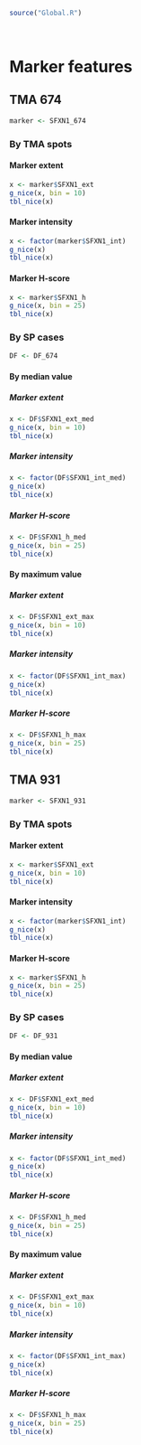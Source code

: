 ```r
source("Global.R")
```

\   

# Marker features {.tabset .tabset-pills .tabset-fade}
## TMA 674 {.tabset .tabset-pills .tabset-fade}
```r
marker <- SFXN1_674
```

### By TMA spots {.tabset .tabset-pills .tabset-fade}
#### Marker extent
```r
x <- marker$SFXN1_ext
g_nice(x, bin = 10)
tbl_nice(x)
```

#### Marker intensity
```r
x <- factor(marker$SFXN1_int)
g_nice(x)
tbl_nice(x)
```

#### Marker H-score
```r
x <- marker$SFXN1_h
g_nice(x, bin = 25)
tbl_nice(x)
```

### By SP cases {.tabset .tabset-pills .tabset-fade}
```r
DF <- DF_674
```

#### By median value {.tabset .tabset-pills .tabset-fade}
##### Marker extent
```r
x <- DF$SFXN1_ext_med
g_nice(x, bin = 10)
tbl_nice(x)
```

##### Marker intensity
```r
x <- factor(DF$SFXN1_int_med)
g_nice(x)
tbl_nice(x)
```

##### Marker H-score
```r
x <- DF$SFXN1_h_med
g_nice(x, bin = 25)
tbl_nice(x)
```

#### By maximum value {.tabset .tabset-pills .tabset-fade}
##### Marker extent
```r
x <- DF$SFXN1_ext_max
g_nice(x, bin = 10)
tbl_nice(x)
```

##### Marker intensity
```r
x <- factor(DF$SFXN1_int_max)
g_nice(x)
tbl_nice(x)
```

##### Marker H-score
```r
x <- DF$SFXN1_h_max
g_nice(x, bin = 25)
tbl_nice(x)
```

## TMA 931 {.tabset .tabset-pills .tabset-fade}
```r
marker <- SFXN1_931
```

### By TMA spots {.tabset .tabset-pills .tabset-fade}
#### Marker extent
```r
x <- marker$SFXN1_ext
g_nice(x, bin = 10)
tbl_nice(x)
```

#### Marker intensity
```r
x <- factor(marker$SFXN1_int)
g_nice(x)
tbl_nice(x)
```

#### Marker H-score
```r
x <- marker$SFXN1_h
g_nice(x, bin = 25)
tbl_nice(x)
```

### By SP cases {.tabset .tabset-pills .tabset-fade}
```r
DF <- DF_931
```

#### By median value {.tabset .tabset-pills .tabset-fade}
##### Marker extent
```r
x <- DF$SFXN1_ext_med
g_nice(x, bin = 10)
tbl_nice(x)
```

##### Marker intensity
```r
x <- factor(DF$SFXN1_int_med)
g_nice(x)
tbl_nice(x)
```

##### Marker H-score
```r
x <- DF$SFXN1_h_med
g_nice(x, bin = 25)
tbl_nice(x)
```

#### By maximum value {.tabset .tabset-pills .tabset-fade}
##### Marker extent
```r
x <- DF$SFXN1_ext_max
g_nice(x, bin = 10)
tbl_nice(x)
```

##### Marker intensity
```r
x <- factor(DF$SFXN1_int_max)
g_nice(x)
tbl_nice(x)
```

##### Marker H-score
```r
x <- DF$SFXN1_h_max
g_nice(x, bin = 25)
tbl_nice(x)
```
